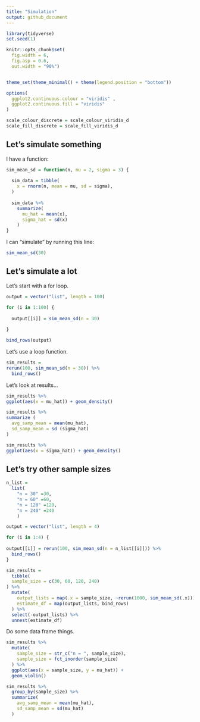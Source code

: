 ```yaml
---
title: "Simulation"
output: github_document
---
```


```r
library(tidyverse)
set.seed(1)

knitr::opts_chunk$set(
  fig.width = 6,
  fig.asp = 0.6,
  out.width = "90%")


theme_set(theme_minimal() + theme(legend.position = "bottom"))

options(
  ggplot2.continuous.colour = "viridis" ,
  ggplot2.continuous.fill = "viridis"
)

scale_colour_discrete = scale_colour_viridis_d
scale_fill_discrete = scale_fill_viridis_d


```

## Let's simulate something

I have a function:

```r
sim_mean_sd = function(n, mu = 2, sigma = 3) {
  
  sim_data = tibble(
    x = rnorm(n, mean = mu, sd = sigma),
  )
  
  sim_data %>% 
    summarize(
      mu_hat = mean(x),
      sigma_hat = sd(x)
    )
}
```

I can "simulate" by running this line:

```r
sim_mean_sd(30)
```

## Let's simulate a lot

Let's start with a for loop.

```r
output = vector("list", length = 100)

for (i in 1:100) {
  
  output[[i]] = sim_mean_sd(n = 30)
  
}

bind_rows(output)
```

Let's use a loop function.

```r
sim_results =
rerun(100, sim_mean_sd(n = 30)) %>% 
  bind_rows()
```

Let's look at results...

```r
sim_results %>% 
ggplot(aes(x = mu_hat)) + geom_density()

sim_results %>% 
summarize (
  avg_samp_mean = mean(mu_hat),
  sd_samp_mean = sd (sigma_hat)
)

sim_results %>% 
ggplot(aes(x = sigma_hat)) + geom_density()

```

## Let's try other sample sizes

```r
n_list = 
  list(
    "n = 30" =30, 
    "n = 60" =60, 
    "n = 120" =120, 
    "n = 240" =240
    )

output = vector("list", length = 4)

for (i in 1:4) {
  
output[[i]] = rerun(100, sim_mean_sd(n = n_list[[i]])) %>% 
  bind_rows()
}

```


```r
sim_results = 
  tibble(
  sample_size = c(30, 60, 120, 240)
) %>% 
  mutate(
    output_lists = map(.x = sample_size, ~rerun(1000, sim_mean_sd(.x))),
    estimate_df = map(output_lists, bind_rows)
  ) %>% 
  select(-output_lists) %>% 
  unnest(estimate_df)
```

Do some data frame things.

```r
sim_results %>% 
  mutate(
    sample_size = str_c("n = ", sample_size),
    sample_size = fct_inorder(sample_size)
  ) %>% 
  ggplot(aes(x = sample_size, y = mu_hat)) +
  geom_violin()
```

```r
sim_results %>% 
  group_by(sample_size) %>% 
  summarize(
    avg_samp_mean = mean(mu_hat),
    sd_samp_mean = sd(mu_hat)
  )
```


